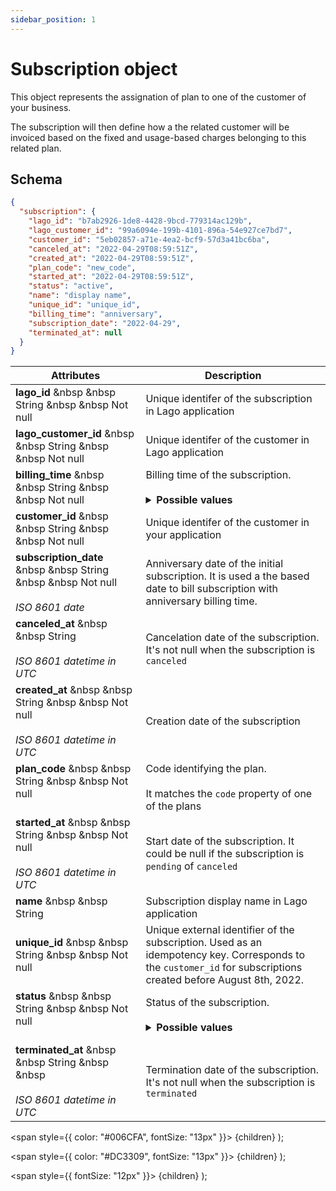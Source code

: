 ```yaml
---
sidebar_position: 1
---
```



# Subscription object

This object represents the assignation of plan to one of the customer of your business.

The subscription will then define how a the related customer will be invoiced based on the fixed and usage-based charges belonging to this related plan.

## Schema
```json
{
  "subscription": {
    "lago_id": "b7ab2926-1de8-4428-9bcd-779314ac129b",
    "lago_customer_id": "99a6094e-199b-4101-896a-54e927ce7bd7",
    "customer_id": "5eb02857-a71e-4ea2-bcf9-57d3a41bc6ba",
    "canceled_at": "2022-04-29T08:59:51Z",
    "created_at": "2022-04-29T08:59:51Z",
    "plan_code": "new_code",
    "started_at": "2022-04-29T08:59:51Z",
    "status": "active",
    "name": "display name",
    "unique_id": "unique_id",
    "billing_time": "anniversary",
    "subscription_date": "2022-04-29",
    "terminated_at": null
  }
}
```

| Attributes | Description |
| -----------| ----------- |
| **lago_id** &nbsp &nbsp <Type>String</Type> &nbsp &nbsp <NotNullable>Not null</NotNullable> | Unique identifer of the subscription in Lago application |
| **lago_customer_id** &nbsp &nbsp <Type>String</Type> &nbsp &nbsp <NotNullable>Not null</NotNullable> | Unique identifer of the customer in Lago application |
| **billing_time** &nbsp &nbsp <Type>String</Type> &nbsp &nbsp <NotNullable>Not null</NotNullable> | Billing time of the subscription. <br></br> <details><summary>**Possible values**</summary><div>- `anniversary`: Subscription will be billed on each week/month/year anniversary, depending on the plan reccurence<br></br>- `calendar`: Subscription at the end of week/month/year. The first subscription billing will be at pro-rata if it is not created at the beginning of the week/month/year</div></details> |
| **customer_id** &nbsp &nbsp <Type>String</Type> &nbsp &nbsp <NotNullable>Not null</NotNullable> | Unique identifer of the customer in your application |
| **subscription_date** &nbsp &nbsp <Type>String</Type> &nbsp &nbsp <NotNullable>Not null</NotNullable><br></br><Comment>*ISO 8601 date*</Comment> | Anniversary date of the initial subscription. It is used a the based date to bill subscription with anniversary billing time. |
| **canceled_at** &nbsp &nbsp <Type>String</Type><br></br><Comment>*ISO 8601 datetime in UTC*</Comment> | Cancelation date of the subscription. It's not null when the subscription is `canceled` |
| **created_at** &nbsp &nbsp <Type>String</Type> &nbsp &nbsp <NotNullable>Not null</NotNullable><br></br><Comment>*ISO 8601 datetime  in UTC*</Comment> | Creation date of the subscription |
| **plan_code** &nbsp &nbsp <Type>String</Type> &nbsp &nbsp <NotNullable>Not null</NotNullable><br></br> | Code identifying the plan.<br></br>It matches the `code` property of one of the plans |
| **started_at** &nbsp &nbsp <Type>String</Type> &nbsp &nbsp <NotNullable>Not null</NotNullable><br></br><Comment>*ISO 8601 datetime in UTC*</Comment> | Start date of the subscription. It could be null if the subscription is `pending` of `canceled` |
| **name** &nbsp &nbsp <Type>String</Type> | Subscription display name in Lago application |
| **unique_id** &nbsp &nbsp <Type>String</Type> &nbsp &nbsp <NotNullable>Not null</NotNullable> | Unique external identifier of the subscription. Used as an idempotency key. Corresponds to the `customer_id` for subscriptions created before August 8th, 2022. |
| **status** &nbsp &nbsp <Type>String</Type> &nbsp &nbsp <NotNullable>Not null</NotNullable><br></br> | Status of the subscription. <br></br> <details><summary>**Possible values**</summary><div>- `pending`: a previous subscription has been downgraded, the current one is waiting for its automatic activation at the end of the billing period.<br></br>- `active`: the subscription is currently applied to the customer.<br></br>- `terminated`: the subscription is not active anymore<br></br>- `canceled`: the subscription has been stopped before its activation. It could happen when two consecutive downgrade have been applied to a customer or when a subscription with a pending one is terminaded.</div></details> |
| **terminated_at** &nbsp &nbsp <Type>String</Type> &nbsp &nbsp <br></br><Comment>*ISO 8601 datetime in UTC*</Comment> | Termination date of the subscription. It's not null when the subscription is `terminated` |



  <span
    style={{
      color: "#006CFA",
      fontSize: "13px"
    }}>
    {children}
  </span>
);

  <span
    style={{
      color: "#DC3309",
      fontSize: "13px"
    }}>
    {children}
  </span>
);

  <span
    style={{
      fontSize: "12px"
    }}>
    {children}
  </span>
);
